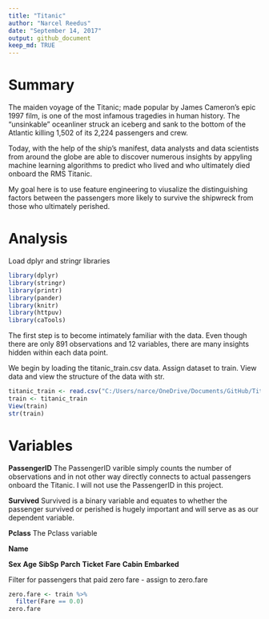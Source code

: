 ```yaml
---
title: "Titanic"
author: "Narcel Reedus"
date: "September 14, 2017"
output: github_document
keep_md: TRUE
---
```


# Summary

The maiden voyage of the Titanic; made popular by James Cameron's epic 1997 film, is one of the most infamous tragedies in human history. The "unsinkable" oceanliner struck an iceberg and sank to the bottom of the Atlantic killing 1,502 of its 2,224 passengers and crew.

Today, with the help of the ship's manifest, data analysts and data scientists from around the globe are able to discover numerous insights by appyling machine learning algorithms to predict who lived and who ultimately died onboard the RMS Titanic.

My goal here is to use feature engineering to viusalize the distinguishing factors between the passengers more likely to survive the shipwreck from those who ultimately perished.

# Analysis

Load dplyr and stringr libraries
```r
library(dplyr)
library(stringr)
library(printr)
library(pander)
library(knitr)
library(httpuv)
library(caTools)
```
The first step is to become intimately familiar with the data. Even though there are only 891 observations and 12 variables, there are many insights hidden within each data point. 

We begin by loading the titanic_train.csv data. Assign dataset to train. View data and view the structure of the data with str.

```r
titanic_train <- read.csv("C:/Users/narce/OneDrive/Documents/GitHub/Titanic/titanic_train.csv")
train <- titanic_train
View(train)
str(train)
```

# Variables

**PassengerID**
The PassengerID varible simply counts the number of observations and in not other way directly connects to actual passengers onboard the Titanic. I will not use the PassengerID in this project.

**Survived**
Survived is a binary variable and equates to whether the passenger survived or perished is hugely important and will serve as as our dependent variable.

**Pclass**
The Pclass variable 

**Name**

**Sex**
**Age**
**SibSp**
**Parch**
**Ticket**
**Fare**
**Cabin**
**Embarked**

Filter for passengers that paid zero fare - assign to zero.fare

```r
zero.fare <- train %>%
  filter(Fare == 0.0)
zero.fare
```